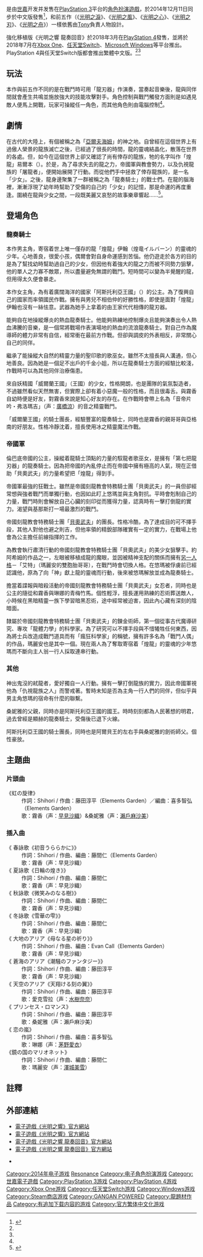 {{noteTA
|G1=Games
}}
{{Infobox VG
|title= 光明之響
|image= Shining Resonance Logo.jpg
|japanese= シャイニング・レゾナンス
|english= Shining Resonance
|genre = [[電子角色扮演遊戲|角色扮演游戏]]
|platform= {{Unbulleted list|[[PlayStation_3|PlayStation 3]]|[[PlayStation_4|PlayStation 4]]|[[Xbox_One|Xbox One]]|[[任天堂Switch|任天堂Switch]]|[[Microsoft_Windows|Microsoft Windows]]}}
|developer = [[Media.Vision|Media.Vision]]
|publisher = '''PlayStation 3'''{{vgr|JP|[[世嘉|世嘉]]|TWHK|[[索尼互動娛樂|索尼電腦娛樂]]}}'''PlayStation 4'''{{vgr|JP|[[世嘉|世嘉]]|TW|[[世嘉|世嘉]]}}
|artist = [[Tony_(插畫家)|Tony]]
|series = [[光明系列|光明系列]]
|composer = 菊田裕樹
|mode = [[單人遊戲|單人遊戲]]
|released = '''PlayStation 3'''{{vgr|JP|2014年12月11日|TWHK|2014年12月11日<ref>[http://gnn.gamer.com.tw/2/101402.html SEGA 亞洲業務主管瀬野宏專訪 暢談遊戲中文化進程與未來發展方向] {{Wayback|url=http://gnn.gamer.com.tw/2/101402.html |date=20140810035751 }}.巴哈姆特.2014-08-07.[2014-08-09].</ref>}}'''PlayStation 4'''{{vgr|JP|2018年3月29日|TW|2018年3月29日<ref name="PS4">{{cite news|title=《光明之響 龍奏回音》繁體中文版 2018 年同步登場 追加 if 故事遊玩模式|url=https://gnn.gamer.com.tw/1/155291.html|accessdate=2018-04-28|publisher=[[巴哈姆特電玩資訊站|巴哈姆特電玩資訊站]]|date=2017-11-16|archive-date=2018-04-28|archive-url=https://web.archive.org/web/20180428181745/https://gnn.gamer.com.tw/1/155291.html|dead-url=no}}</ref>|NA|2018年7月10日}}'''Xbox One'''、'''任天堂Switch'''、'''Windows'''{{vgr|NA|2018年7月10日|TW|2018年7月10日<ref name="NS">{{cite news|title=NintendoSwitch 版《光明之響 龍奏回音》預定 7 月 11 日發售|url=https://gnn.gamer.com.tw/3/161873.html|accessdate=2018-04-28|publisher=[[巴哈姆特電玩資訊站|巴哈姆特電玩資訊站]]|date=2018-04-26|archive-date=2018-04-28|archive-url=https://web.archive.org/web/20180428182141/https://gnn.gamer.com.tw/3/161873.html|dead-url=no}}</ref>|JP|2018年7月12日}}
}}

{{Vgname|光明之響|ja=シャイニング・レゾナンス|en=Shining Resonance|又译「'''光明之共鸣'''」或「'''光明共鳴曲'''」}}是由[[世嘉|世嘉]]开发并发售在[[PlayStation_3|PlayStation 3]]平台的[[角色扮演遊戲|角色扮演遊戲]]，於2014年12月11日同步於中文版發售<ref>{{Cite web |url=http://www.famitsu.com/news/201405/16053352.html |title=プレイステーション3で新生《シャイニング》シリーズの幕が開く　竜と奏でるRPG《シャイニング・レゾナンス》今冬発売決定 |accessdate=2014-05-17 |archive-date=2014-05-17 |archive-url=https://web.archive.org/web/20140517170717/http://www.famitsu.com/news/201405/16053352.html |dead-url=no }}</ref>，和前五作（《[[光明之淚|光明之淚]]》、《[[光明之風|光明之風]]》、《[[光明之心|光明之心]]》、《[[光明之刃|光明之刃]]》、《[[光明之舟|光明之舟]]》）一樣依舊由[[Tony_(插畫家)|Tony]]負責人物設計。

強化移植版《光明之響 龍奏回音》於2018年3月在[[PlayStation_4|PlayStation 4]]發售，並將於2018年7月在[[Xbox_One|Xbox One]]、[[任天堂Switch|任天堂Switch]]、[[Microsoft_Windows|Microsoft Windows]]等平台推出。PlayStation 4與任天堂Switch版都會推出繁體中文版。<ref name="PS4"/><ref name="NS"/>

== 玩法 ==
本作與前五作不同的是在戰鬥時可用「龍刃器」作演奏，當奏起音樂後，龍與同伴間就會產生共鳴並施放強大的技能攻擊對手。角色控制與戰鬥觸發方面則是如遇見敵人便馬上開戰，玩家可操縱任一角色，而其他角色則由電腦控制<ref name='f'/>。

== 劇情 ==
在古代的大陸上，有個被稱之為「[[亞爾夫海姆|亞爾夫海姆]]」的神之地。自曾經在這個世界上有過傲人榮景的龍族滅亡之後，已經過了很長的時間，龍的靈魂結晶化，散落在世界的各處。但，如今在這個世界上卻又確認了尚有倖存的龍族，牠的名字叫作「煌龍」易爾本（{{lang|ja|煌竜イルバーン}}）。於是，為了尋求失去的龍之力，帝國軍與教會勢力，以及仇視龍族的「屠龍者」，便開始展開了行動。而從他們手中拯救了倖存龍族的，是一名「少女」。之後，龍身邊聚集了一群被稱之為「龍奏騎士」的戰士們。在龍的腦海裡，漸漸浮現了幼年時幫助了受傷的自己的「少女」的記憶，那是命運的再度重逢。圍繞在龍與少女之間，一段既美麗又哀愁的故事樂章響起……<ref name='f'>{{Cite web |url=http://forum.gamer.com.tw/C.php?bsn=60281&snA=96802 |title=【情報】與龍合奏的 RPG！SEGA《光明》系列最新作《光明共鳴曲》今冬推出 |accessdate=2014-05-17 |archive-date=2014-05-17 |archive-url=https://web.archive.org/web/20140517155512/http://forum.gamer.com.tw/C.php?bsn=60281&snA=96802 |dead-url=no }}</ref>。

== 登場角色 ==
=== 龍奏騎士 ===
; {{nihongo|悠瑪·易爾本|ユーマ・イルバーン|Yuma Ilburn|声：[[島崎信長|島崎信長]]}}
本作男主角，寄宿着世上唯一僅存的龍「煌龍」伊翰（煌竜イルバーン）的靈魂的少年。心地善良，很愛小孩，偶爾會對自身命運感到苦惱。他仍遊走於各方的目的是為了幫找幼時幫助過自己的少女，但因他有着強大的龍之力而被不同勢力狙擊，他的單人之力寡不敵眾，所以盡量避免無謂的戰鬥。短時間可以變為半覺醒的龍，但用得太久便會暴走。

;{{nihongo|桑妮雅·布朗謝|ソニア・ブランシュ|Sonia Blanche|声：[[瀨戶麻沙美|瀨戶麻沙美]]}}
本作女主角，為有着廣闊海洋的國家「阿斯托利亞王國」（{{lang|ja|アストリア王国}}）的公主。為了復興自己的國家而率領國民作戰。擁有與男兒不相伯仲的好勝性格，即使是面對「煌龍」伊翰也沒有一絲怯意。武器為她手上拿着的由王家代代相傳的龍刃器。

;{{nihongo|亞格南·布列哈特|アグナム・アレットハート|Agnum Bulletheart|声：[[宮野真守|宮野真守]]}}
能夠自在地操縱爆炎的熱血龍奏騎士。他能夠熟練地控制爆炎且能夠演奏出令人熱血沸騰的音樂，是一個常將戰場作表演場地的熱血的流浪龍奏騎士。對自己作為魔導師的體力非常有自信，經常衝在最前方作戰。但卻與調皮的外表相反，非常關心自己的同伴。

;{{nihongo|霧香·永羽·亞爾瑪|キリカ・トワ・アルマ|Kirika Towa Alma|声：[[早見沙織|早見沙織]]}}
繼承了能操縱大自然的精靈力量的聖印歌的歌巫女。雖然不太擅長與人溝通，但心地善良。因為她是一個足不出戶的千金小姐，所以在龍奏騎士方面的經驗比較淺，作戰時可以為其他同伴治療傷患。

;{{nihongo|琳娜·梅菲德|リンナ・メイフィールド|Rinna Mayfield||声：[[茅野愛衣|茅野愛衣]]}}
來自妖精國「威爾蘭王國」（{{lang|ja|ウエルラソド}}王國）的少女，性格開朗，也是團隊的氣氛製造者，不過雖然看似天然無害，但實際上卻有着小惡魔一般的性格，而且很毒舌。與霧香自幼時便是好友，對霧香來說是知心好友的存在。在作戰時會帶上名為「音帝片吟・弗洛瑪吉」（声：[[廣橋涼|廣橋涼]]）的音之精靈戰鬥。

;{{nihongo|雷斯提·塞拉·亞爾瑪|レステイ・セラ・アルマ|Lestin Sera Alma|声：[[中村悠一|中村悠一]]}}
「威爾蘭王國」的騎士團長，經驗豐富的龍奏騎士，同時也是霧香的親哥哥與亞格南的好朋友。性格冷靜沈着，擅長使用冰之精靈魔法作戰。

=== 帝國軍 ===
; {{nihongo|愛克雪拉·諾亞·奧勒|エクセラ・ノア・アウラ|Excela Noa Aura|声：[[水樹奈奈|水樹奈奈]]}}
倫巴底帝國的公主，操縱着龍騎士頂點的力量的馭龍者歌巫女，是擁有「第七把龍刃器」的龍奏騎士。因為把帝國的內亂停止而在帝國中擁有極高的人氣，現在正借助「貝奧武夫」的力量希望把「煌龍」得到手。

; {{nihongo|傑斯特·格雷厄姆|ゼスト・グレアム|Zest Graham|声：[[保志總一朗|保志總一朗]]}}
帝國軍最強的狂戰士。雖然是帝國刻龍教會特務騎士團「貝奧武夫」的一員但卻經常想與強者戰鬥而單獨行動，也因如此盯上悠瑪並與主角對抗。平時會剋制自己的力量，戰鬥時則會解放自己心臟的刻印從而獲得力量，認真時有一擊打倒龍的實力。渴望與基那斯打一場最激烈的戰鬥。

; {{nihongo|蓋奧爾格·札博德|ゲオルグ・ザルバド|Georg Zalbard|声：[[小山力也|小山力也]]}}
帝國刻龍教會特務騎士團「[[貝奧武夫|貝奧武夫]]」的團長。性格冷酷，為了達成目的可不擇手段，其他人對他也避之則吉，但他率領的精銳部隊確實有一定的實力，在戰場上他會為公主擔任前線指揮的工作。

; {{nihongo|瑪麗安·勒·席拉|マリオン・ル・トゥーラ|Marion Lu Shila|声：[[澤城美雪|澤城美雪]]}}
為教會執行肅清行動的帝國刻龍教會特務騎士團「貝奧武夫」的美少女狙擊手。約阿希姆的作品之一，左眼被移植成龍的魔眼，並因被精神支配的關係而擁有[[解離性人格疾患|另一人格]]－「艾特」（瑪麗安的雙胞胎哥哥），在戰鬥時會切換人格。在悠瑪被俘虜前已經認識他，原為了向「神」獻上龍的靈魂而行動，後來被悠瑪解放並成為龍奏騎士。

; {{nihongo|碧翠絲·伊爾瑪|ベアトリス・イルマ|Beatrice Irma|声：[[桑島法子|桑島法子]]}}
擔當着諜報與暗殺活動的帝國刻龍教會特務騎士團「貝奧武夫」女忍者，同時也是公主的隨從和霧香與琳娜的青梅竹馬。個性輕浮，擅長運用熟練的忍術葬送敵人，小時候在黑暗精靈一族下學習暗黑忍術，途中經常被迫害，因此內心藏有深刻的陰暗面。

; {{nihongo|約阿希姆·魯本斯|ヨアヒム・ルーベンス|Joachim Rubens|声：[[中井和哉|中井和哉]]}}
隸屬於帝國刻龍教會特務騎士團「貝奧武夫」的鍊金術師，第一個從事古代魔導研究、專攻「龍體力學」的科學家。為了研究可以不擇手段與不惜犧牲任何東西，因為將士兵改造成戰鬥道具而有「瘋狂科學家」的稱號，擁有許多名為「戰鬥人偶」的作品，瑪麗安也是其中一個。現在兩人為了奪取寄宿着「煌龍」的靈魂的少年悠瑪而不斷向主人翁一行人採取連串行動。

=== 其他 ===
; {{nihongo|基那斯·艾昂|ジーナス・アイオーン|Jenius Aeon|声：[[神谷浩史|神谷浩史]]}}
神出鬼沒的弒龍者，愛好獨自一人行動。擁有一擊打倒龍族的實力，因此帝國軍視他為「仇視龍族之人」而警戒著。暫時未知是否為主角一行人們的同伴，但似乎與男主角悠瑪的宿命有什麼的聯繫。

; {{nihongo|阿爾貝王|アルベール王|King Albert|声：[[田中秀幸|田中秀幸]]}}
桑妮雅的父親，同時亦是阿斯托利亞王國的國王。時時刻刻都為人民著想的明君，過去曾經是顯赫的龍奏騎士，受傷後已退下火線。

; {{nihongo|柏洛茲團長|バロウズ団長|Captain Barrows|声：[[石塚運升|石塚運升]]}}
阿斯托利亞王國的騎士團長，同時也是阿爾貝王的左右手與桑妮雅的劍術師父。個性豪放。

== 主題曲 ==
=== 片頭曲 ===
;《虹の旋律》
: 作詞：Shihori / 作曲：藤田淳平（Elements Garden）／編曲：喜多智弘（Elements Garden）
: 歌：霧香（声：[[早見沙織|早見沙織]]）&桑妮雅（声：[[瀨戶麻沙美|瀨戶麻沙美]]）
=== 插入曲  ===
;《 春詠歌《初音うららかに》》
: 作詞：Shihori / 作曲、編曲：藤間仁（Elements Garden）
: 歌：霧香（声：早見沙織）
;《 夏詠歌《日輪の煌き》》
: 作詞：Shihori / 作曲、編曲：藤間仁
: 歌：霧香（声：早見沙織）
;《 秋詠歌《微笑みのなる樹》》
: 作詞：Shihori / 作曲、編曲：藤間仁
: 歌：霧香（声：早見沙織）
;《 冬詠歌《雪華の雫》》
: 作詞：Shihori / 作曲、編曲：藤間仁
: 歌：霧香（声：早見沙織）
;《 大地のアリア《母なる星の祈り》》
: 作詞：Shihori / 作曲、編曲：Evan Call（Elements Garden）
: 歌：霧香（声：早見沙織）
;《 蒼海のアリア《潮騒のファンタジー》》
: 作詞：Shihori / 作曲、編曲：藤田淳平
: 歌：霧香（声：早見沙織）
;《 天空のアリア《天翔ける刻の翼》》
: 作詞：Shihori / 作曲、編曲：藤田淳平
: 歌：愛克雪拉（声：[[水樹奈奈|水樹奈奈]]）
;《 プリンセス・ロマンス》
: 作詞：Shihori / 作曲、編曲：藤田淳平
: 歌：桑妮雅（声：瀨戶麻沙美）
;《 恋の嵐》
: 作詞：Shihori / 作曲、編曲：喜多智弘
: 歌：琳娜（声：[[茅野愛衣|茅野愛衣]]）
;《鏡の国のマリオネット》
: 作詞：Shihori / 作曲、編曲：藤間仁
: 歌：瑪麗安（声：[[澤城美雪|澤城美雪]]）

==註釋==
{{reflist}}

==外部連結==
*[http://shining-world.jp/resonance/cht/ 電子遊戲《光明之響》官方網站]{{Wayback|url=http://shining-world.jp/resonance/cht/ |date=20141211094008 }} {{繁體中文}}
*[http://shining-world.jp/resonance/ps3 電子遊戲《光明之響》官方網站]{{Wayback|url=http://shining-world.jp/resonance/ps3 |date=20180621233537 }} {{ja}}
*[http://asia.sega.com/shining-world/resonance/cht/ 電子遊戲《光明之響 龍奏回音》官方網站]{{Wayback|url=http://asia.sega.com/shining-world/resonance/cht/ |date=20200209132011 }} {{繁體中文}}
*[http://shining-world.jp/resonance/ 電子遊戲《光明之響 龍奏回音》官方網站]{{Wayback|url=http://shining-world.jp/resonance/ |date=20140517180743 }} {{ja}}
*{{Twitter|ShiningPR}} {{ja}}

{{光明與黑暗}}

{{DEFAULTSORT:Shining Resonance}}
[[Category:2014年电子游戏|Category:2014年电子游戏]]
[[Category:光明與黑暗系列|Resonance]]
[[Category:电子角色扮演游戏|Category:电子角色扮演游戏]]
[[Category:世嘉電子遊戲|Category:世嘉電子遊戲]]
[[Category:PlayStation_3游戏|Category:PlayStation 3游戏]]
[[Category:PlayStation_4游戏|Category:PlayStation 4游戏]]
[[Category:Xbox_One游戏|Category:Xbox One游戏]]
[[Category:任天堂Switch游戏|Category:任天堂Switch游戏]]
[[Category:Windows游戏|Category:Windows游戏]]
[[Category:Steam商店游戏|Category:Steam商店游戏]]
[[Category:GANGAN_POWERED|Category:GANGAN POWERED]]
[[Category:龍題材作品|Category:龍題材作品]]
[[Category:有追加下载内容的游戏|Category:有追加下载内容的游戏]]
[[Category:官方繁体中文化游戏|Category:官方繁体中文化游戏]]